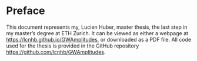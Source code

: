 # Preface {.unnumbered}

This document represents my, Lucien Huber, master thesis, the last step in my master's degree at ETH Zurich. It can be viewed as either a webpage at <https://lcnhb.github.io/GWAmplitudes>, or downloaded as a PDF file. All code used for the thesis is provided in the GitHub repository <https://github.com/lcnhb/GWAmplitudes>. 


